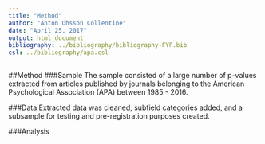 ```yaml
---
title: "Method"
author: "Anton Ohsson Collentine"
date: "April 25, 2017"
output: html_document
bibliography: ../bibliography/bibliography-FYP.bib
csl: ../bibliography/apa.csl
---
```

##Method
###Sample
The sample consisted of a large number of p-values extracted from articles published by journals belonging to the American Psychological Association (APA) between 1985 - 2016.  <!-- C. Hartgerink previously extracted 74,489 articles in HTML format from different APA-journals, which were used as a basis for the current project [@10.3390/data1030014]. Only articles available in HTML format were extracted, as the conversion of PDF-articles to plain text tends to not function well for automated reading. This data, however, is only available from 1985 onwards due to originally being extracted for use with the function 'statcheck'; statcheck requires reported statistics to be in APA-format, which has only been (mostly) consistent since 1985 according to @10.3758/s13428-015-0664-2. Moreover, since only articles in HTML format were collected, the time span over which articles were downloaded from a specific journal depended on from what year articles in that journal were available in HTML format. Finally, only data from journals belonging to the APA was used in the current project, due to ease of access to this particular data. After cleaning (see 'data' section), the final sample consisted of 50,891 p-values, originating from 19,875 articles in 73 different journals. -->

###Data
Extracted data was cleaned, subfield categories added, and a subsample for testing and pre-registration purposes created.  <!-- For each article, the following information was extracted: Digital Object Identifier(where available), raw text of the p-values (_e.g._ "_p_=.048"), sign of the p-value comparison ('>','<' or '='), the p-value itself, and finally the 200 characters immediately before the reported p-value, and the 200 characters immediately following. This data was collated into one large dataset containing 790,206 entries. From this dataset a small number of entries (51) lacking identifying information were removed, and all rows where the p-values were not numerical (_e.g._ equal to '.'), due to misreporting or extraction-failure, were removed as missing values. There were 1073 such missing values in the extracted data, making up about .14% of the total. Note that this does not include p-values that were misreported as too high (_e.g._ _p_ = 1.0 instead of _p_ = .10) or as possible p-values (_e.g._ _p_ = .99 instead of _p_ = .099). However, @10.3758/s13428-015-0664-2 found that only about .97% of non-significant p-values (defined as _p_ > .05) were misreported, and 1.56% of significant values. The dataset was then limited to only those p-values most likely to be reported as marginally significant (.05 < _p_ <= .1). According to @10.3758/s13428-015-0664-2 the vast majority of researchers (94.3%) consider _p_ = .05 as significant, as such we limited our sample to _p_ > .05. In addition, @10.1177/0956797616645672, in an subanalysis of the distribution of p-values, report a sharp drop in p-values reported as marginally significant above _p_ = .1, and we therefore used as an upper limit _p_ <= .1. This resulted in a finished datset of 50,891 p-values, originating from 19,875 articles. Approximately 6.4% of all extracted p-values were thus between .05 and .1. Subsequently, missing metadata for 844 entries was retrieved from Crossref. Following this, journal names were standardized for all entries, with older journals names updated to their current (2017) APA-names, before adding subfield categories for each journal. Our categorization of journals into different subfields is taken from the APA's ([www.apa.org](www.apa.org)) divison of their journals into 'topics'. Note, however, that the APA allows the possibility of a journal belonging to several subfields. A full list of which journals were included in which subfields can be found in appendix {1}. Finally, a stratified random sample (by journal) was taken from this finished dataset, containing approximately 6% of entries from each journal. Five journals were not included in this test-sample due to consisting of too few entries (4 or fewer). -->

###Analysis

